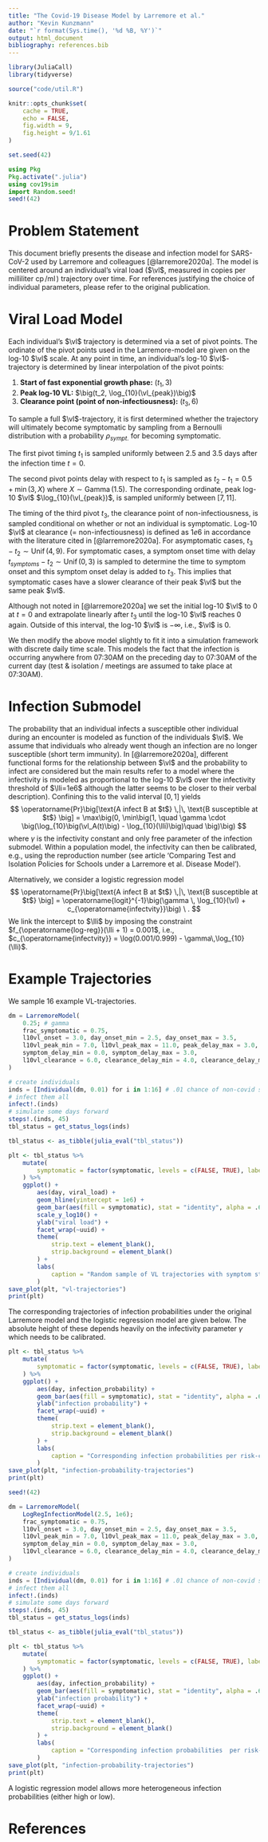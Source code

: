 ```yaml
---
title: "The Covid-19 Disease Model by Larremore et al."
author: "Kevin Kunzmann"
date: "`r format(Sys.time(), '%d %B, %Y')`"
output: html_document
bibliography: references.bib
---
```


```r
library(JuliaCall)
library(tidyverse)

source("code/util.R")

knitr::opts_chunk$set(
	cache = TRUE,
	echo = FALSE,
	fig.width = 9,
	fig.height = 9/1.61
)

set.seed(42)
```

```julia
using Pkg
Pkg.activate(".julia")
using cov19sim
import Random.seed!
seed!(42)
```



# Problem Statement

$\newcommand{\vl}{\operatorname{VL}}$
$\newcommand{\lli}{\operatorname{LLI}}$

This document briefly presents the disease and infection model for SARS-CoV-2
used by Larremore and colleagues [@larremore2020a].
The model is centered around an individual's viral load 
($\vl$, measured in copies per milliliter $\operatorname{cp}/\operatorname{ml}$) trajectory over time.
For references justifying the choice of individual parameters, 
please refer to the original publication.



# Viral Load Model

Each individual's $\vl$ trajectory is determined via a set of pivot points.
The ordinate of the pivot points used in the Larremore-model are given on the 
log-10 $\vl$ scale. 
At any point in time, an individual's log-10 $\vl$-trajectory is determined by 
linear interpolation of the pivot points:

1. **Start of fast exponential growth phase:** $(t_1, 3)$ 
2. **Peak log-10 VL:** $\big(t_2, \log_{10}(\vl_{peak})\big)$
3. **Clearance point (point of non-infectiousness):** $(t_3, 6)$

To sample a full $\vl$-trajectory, it is first determined whether the trajectory
will ultimately become symptomatic by sampling from a Bernoulli distribution with
a probability $\rho_{sympt.}$ for becoming symptomatic.

The first pivot timing $t_1$ is sampled uniformly between $2.5$ and $3.5$ days
after the infection time $t=0$.

The second pivot points delay with respect to $t_1$ is sampled as
$t_2 - t_1 = 0.5 + \min(3, X)$ where $X\sim \operatorname{Gamma}(1.5)$.
The corresponding ordinate, peak log-10 $\vl$  $\log_{10}(\vl_{peak})$, 
is sampled uniformly between $[7, 11]$.

The timing of the third pivot $t_3$, the clearance point of non-infectiousness, 
is sampled conditional on whether or not an individual is symptomatic.
Log-10 $\vl$ at clearance (= non-infectiousness) is defined as $1e6$ 
in accordance with the literature cited in [@larremore2020a].
For asymptomatic cases, $t_3 - t_2\sim\operatorname{Unif}(4, 9)$. 
For symptomatic cases, a symptom onset time with delay 
$t_{symptoms}-t_2\sim \operatorname{Unif}(0, 3)$ 
is sampled to determine the time to symptom onset and this symptom onset delay 
is added to $t_3$.
This implies that symptomatic cases have a slower clearance of their peak $\vl$
but the same peak $\vl$.

Although not noted in [@larremore2020a] we set the initial log-10 $\vl$ to $0$ at 
$t=0$ and extrapolate linearly after $t_3$ until the log-10 $\vl$ reaches 0 again.
Outside of this interval, the log-10 $\vl$ is $-\infty$, i.e., $\vl$ is $0$.

We then modify the above model slightly to fit it into a simulation framework
with discrete daily time scale. 
This models the fact that the infection is occurring anywhere from 07:30AM 
on the preceding day to 07:30AM of the current day 
(test & isolation / meetings are assumed to take place at 07:30AM).


# Infection Submodel

The probability that an individual infects a susceptible other individual during
an encounter is modeled as function of the individuals $\vl$.
We assume that individuals who already went though an infection are no longer
susceptible (short term immunity).
In [@larremore2020a], different functional forms for the relationship between $\vl$
and the probability to infect are considered but the main results refer to a 
model where the infectivity is modeled as proportional to the log-10 $\vl$ 
over the infectivity threshold of $\lli=1e6$ although the latter seems 
to be closer to their verbal description).
Confining this to the valid interval $[0,1]$ yields
$$
\operatorname{Pr}\big[\text{A infect B at $t$} \,|\, \text{B susceptible at $t$} \big] = \max\big(0, \min\big(1, \quad \gamma \cdot \big(\log_{10}\big(\vl_A(t)\big) - \log_{10}(\lli)\big)\quad \big)\big)
$$
where $\gamma$ is the infectivity constant and only free parameter of the 
infection submodel.
Within a population model, the infectivity can then be calibrated, e.g.,
using the reproduction number 
(see article 'Comparing Test and Isolation Policies for Schools under a Larremore et al. Disease Model').

Alternatively, we consider a logistic regression model
$$
\operatorname{Pr}\big[\text{A infect B at $t$} \,|\, \text{B susceptible at $t$} \big] = \operatorname{logit}^{-1}\big(\gamma \, \log_{10}(\vl) + c_{\operatorname{infectvity}}\big) \ .
$$
We link the intercept to $\lli$ by imposing the constraint $f_{\operatorname{log-reg}}(\lli + 1) = 0.001$, i.e., $c_{\operatorname{infectvity}} = \log(0.001/0.999) - \gamma\,\log_{10}(\lli)$.


# Example Trajectories

We sample 16 example VL-trajectories.

```julia
dm = LarremoreModel(
	0.25; # gamma
    frac_symptomatic = 0.75,
    l10vl_onset = 3.0, day_onset_min = 2.5, day_onset_max = 3.5,
    l10vl_peak_min = 7.0, l10vl_peak_max = 11.0, peak_delay_max = 3.0, peak_delay_shape = 1.5,
	symptom_delay_min = 0.0, symptom_delay_max = 3.0,
    l10vl_clearance = 6.0, clearance_delay_min = 4.0, clearance_delay_max = 9.0
)

# create individuals
inds = [Individual(dm, 0.01) for i in 1:16] # .01 chance of non-covid symptoms
# infect them all
infect!.(inds)
# simulate some days forward
steps!.(inds, 45)
tbl_status = get_status_logs(inds)
```

```r
tbl_status <- as_tibble(julia_eval("tbl_status"))
```

```r
plt <- tbl_status %>%
	mutate(
		symptomatic = factor(symptomatic, levels = c(FALSE, TRUE), labels = c("non-symptomatic", "symptomatic"))
	) %>%
	ggplot() +
		aes(day, viral_load) +
	 	geom_hline(yintercept = 1e6) +
		geom_bar(aes(fill = symptomatic), stat = "identity", alpha = .66) +
		scale_y_log10() +
		ylab("viral load") +
		facet_wrap(~uuid) +
		theme(
			strip.text = element_blank(),
			strip.background = element_blank()
		) + 
		labs(
			caption = "Random sample of VL trajectories with symptom status; black line indicates infectivity threshold."
		)
save_plot(plt, "vl-trajectories")
print(plt)
```

The corresponding trajectories of infection probabilities under the original
Larremore model and the logistic regression model are given below.
The absolute height of these depends heavily on the infectivity parameter 
$\gamma$ which needs to be calibrated.

```r
plt <- tbl_status %>%
	mutate(
		symptomatic = factor(symptomatic, levels = c(FALSE, TRUE), labels = c("non-symptomatic", "symptomatic"))
	) %>%
	ggplot() +
		aes(day, infection_probability) +
		geom_bar(aes(fill = symptomatic), stat = "identity", alpha = .66) +
		ylab("infection probability") +
		facet_wrap(~uuid) +
		theme(
			strip.text = element_blank(),
			strip.background = element_blank()
		) + 
		labs(
			caption = "Corresponding infection probabilities per risk-contact under the Larremore model;\r\ninfectivity constant of 0.25."
		)
save_plot(plt, "infection-probability-trajectories")
print(plt)
```

```julia
seed!(42)

dm = LarremoreModel(
	LogRegInfectionModel(2.5, 1e6);
    frac_symptomatic = 0.75,
    l10vl_onset = 3.0, day_onset_min = 2.5, day_onset_max = 3.5,
    l10vl_peak_min = 7.0, l10vl_peak_max = 11.0, peak_delay_max = 3.0, peak_delay_shape = 1.5,
	symptom_delay_min = 0.0, symptom_delay_max = 3.0,
    l10vl_clearance = 6.0, clearance_delay_min = 4.0, clearance_delay_max = 9.0
)

# create individuals
inds = [Individual(dm, 0.01) for i in 1:16] # .01 chance of non-covid symptoms
# infect them all
infect!.(inds)
# simulate some days forward
steps!.(inds, 45)
tbl_status = get_status_logs(inds)
```

```r
tbl_status <- as_tibble(julia_eval("tbl_status"))
```

```r
plt <- tbl_status %>%
	mutate(
		symptomatic = factor(symptomatic, levels = c(FALSE, TRUE), labels = c("non-symptomatic", "symptomatic"))
	) %>%
	ggplot() +
		aes(day, infection_probability) +
		geom_bar(aes(fill = symptomatic), stat = "identity", alpha = .66) +
		ylab("infection probability") +
		facet_wrap(~uuid) +
		theme(
			strip.text = element_blank(),
			strip.background = element_blank()
		) + 
		labs(
			caption = "Corresponding infection probabilities  per risk-contact under a logistic regression model;\r\ninfectivity constant of 2.5."
		)
save_plot(plt, "infection-probability-trajectories")
print(plt)
```

A logistic regression model allows more heterogeneous infection probabilities 
(either high or low).



# References
